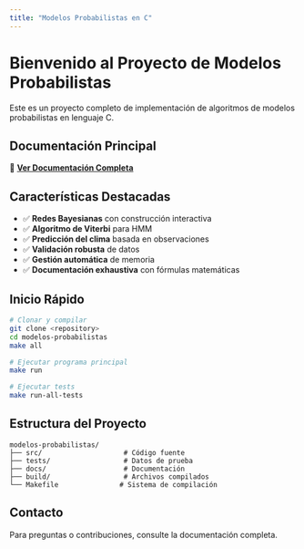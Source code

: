 ```yaml
---
title: "Modelos Probabilistas en C"
---
```


# Bienvenido al Proyecto de Modelos Probabilistas

Este es un proyecto completo de implementación de algoritmos de modelos probabilistas en lenguaje C.

## Documentación Principal

📖 **[Ver Documentación Completa](proyecto-modelos-probabilistas.qmd)**

## Características Destacadas

- ✅ **Redes Bayesianas** con construcción interactiva
- ✅ **Algoritmo de Viterbi** para HMM
- ✅ **Predicción del clima** basada en observaciones
- ✅ **Validación robusta** de datos
- ✅ **Gestión automática** de memoria
- ✅ **Documentación exhaustiva** con fórmulas matemáticas

## Inicio Rápido

```bash
# Clonar y compilar
git clone <repository>
cd modelos-probabilistas
make all

# Ejecutar programa principal
make run

# Ejecutar tests
make run-all-tests
```

## Estructura del Proyecto

```
modelos-probabilistas/
├── src/                    # Código fuente
├── tests/                  # Datos de prueba
├── docs/                   # Documentación
├── build/                  # Archivos compilados
└── Makefile               # Sistema de compilación
```

## Contacto

Para preguntas o contribuciones, consulte la documentación completa.
